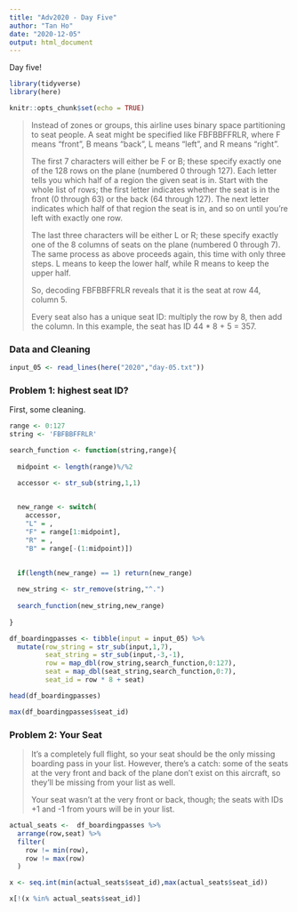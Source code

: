 ```yaml
---
title: "Adv2020 - Day Five"
author: "Tan Ho"
date: "2020-12-05"
output: html_document
---
```


Day five!

```r
library(tidyverse)
library(here)

knitr::opts_chunk$set(echo = TRUE)
```

> Instead of zones or groups, this airline uses binary space partitioning to seat people. A seat might be specified like FBFBBFFRLR, where F means "front", B means "back", L means "left", and R means "right".
>
> The first 7 characters will either be F or B; these specify exactly one of the 128 rows on the plane (numbered 0 through 127). Each letter tells you which half of a region the given seat is in. Start with the whole list of rows; the first letter indicates whether the seat is in the front (0 through 63) or the back (64 through 127). The next letter indicates which half of that region the seat is in, and so on until you're left with exactly one row.
> 
> The last three characters will be either L or R; these specify exactly one of the 8 columns of seats on the plane (numbered 0 through 7). The same process as above proceeds again, this time with only three steps. L means to keep the lower half, while R means to keep the upper half.
>      
> So, decoding FBFBBFFRLR reveals that it is the seat at row 44, column 5.
> 
> Every seat also has a unique seat ID: multiply the row by 8, then add the column. In this example, the seat has ID 44 * 8 + 5 = 357.

### Data and Cleaning


```r
input_05 <- read_lines(here("2020","day-05.txt"))
```

### Problem 1: highest seat ID?

First, some cleaning.

```r

range <- 0:127
string <- 'FBFBBFFRLR'

search_function <- function(string,range){
  
  midpoint <- length(range)%/%2

  accessor <- str_sub(string,1,1) 

  
  new_range <- switch(
    accessor,
    "L" = ,
    "F" = range[1:midpoint],
    "R" = ,
    "B" = range[-(1:midpoint)])

  
  if(length(new_range) == 1) return(new_range)
  
  new_string <- str_remove(string,"^.")
  
  search_function(new_string,new_range)
  
}

df_boardingpasses <- tibble(input = input_05) %>% 
  mutate(row_string = str_sub(input,1,7),
         seat_string = str_sub(input,-3,-1),
         row = map_dbl(row_string,search_function,0:127),
         seat = map_dbl(seat_string,search_function,0:7),
         seat_id = row * 8 + seat)

head(df_boardingpasses)

max(df_boardingpasses$seat_id)
```

### Problem 2: Your Seat

> It's a completely full flight, so your seat should be the only missing boarding pass in your list. However, there's a catch: some of the seats at the very front and back of the plane don't exist on this aircraft, so they'll be missing from your list as well.
>
> Your seat wasn't at the very front or back, though; the seats with IDs +1 and -1 from yours will be in your list.

```r
actual_seats <-  df_boardingpasses %>% 
  arrange(row,seat) %>% 
  filter(
    row != min(row),
    row != max(row)
  )

x <- seq.int(min(actual_seats$seat_id),max(actual_seats$seat_id))

x[!(x %in% actual_seats$seat_id)]

```

